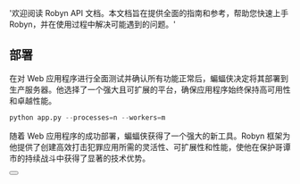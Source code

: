   '欢迎阅读 Robyn API 文档。本文档旨在提供全面的指南和参考，帮助您快速上手 Robyn，并在使用过程中解决可能遇到的问题。'

## 部署

在对 Web 应用程序进行全面测试并确认所有功能正常后，蝙蝠侠决定将其部署到生产服务器。他选择了一个强大且可扩展的平台，确保应用程序始终保持高可用性和卓越性能。

```python {{ title: '部署' }}
python app.py --processes=n --workers=m
```

随着 Web 应用程序的成功部署，蝙蝠侠获得了一个强大的新工具。Robyn 框架为他提供了创建高效打击犯罪应用所需的灵活性、可扩展性和性能，使他在保护哥谭市的持续战斗中获得了显著的技术优势。

<div className="not-prose">
  <Button
    href="/documentation/zh/example_app/openapi"
    variant="text"
    arrow="right"
    children="OpenAPI 文档"
  />
</div>
